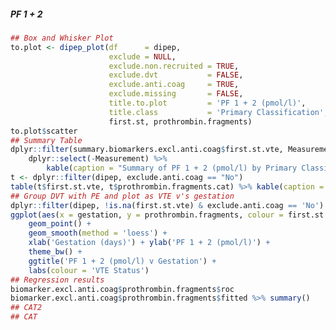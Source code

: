 ##### PF 1 + 2

```r
## Box and Whisker Plot
to.plot <- dipep_plot(df      = dipep,
                      exclude = NULL,
                      exclude.non.recruited = TRUE,
                      exclude.dvt           = FALSE,
                      exclude.anti.coag     = TRUE,
                      exclude.missing       = FALSE,
                      title.to.plot         = 'PF 1 + 2 (pmol/l)',
                      title.class           = 'Primary Classification',
                      first.st, prothrombin.fragments)
to.plot$scatter
## Summary Table
dplyr::filter(summary.biomarkers.excl.anti.coag$first.st.vte, Measurement == 'PF 1 + 2') %>%
    dplyr::select(-Measurement) %>%
        kable(caption = "Summary of PF 1 + 2 (pmol/l) by Primary Classification")
t <- dplyr::filter(dipep, exclude.anti.coag == "No")
table(t$first.st.vte, t$prothrombin.fragments.cat) %>% kable(caption = "PE Status v PF 1 + 2 (pmol/l) dichotomisation")
## Group DVT with PE and plot as VTE v's gestation
dplyr::filter(dipep, !is.na(first.st.vte) & exclude.anti.coag == 'No') %>%
ggplot(aes(x = gestation, y = prothrombin.fragments, colour = first.st.vte)) +
    geom_point() +
    geom_smooth(method = 'loess') +
    xlab('Gestation (days)') + ylab('PF 1 + 2 (pmol/l)') +
    theme_bw() +
    ggtitle('PF 1 + 2 (pmol/l) v Gestation') +
    labs(colour = 'VTE Status')
## Regression results
biomarker.excl.anti.coag$prothrombin.fragments$roc
biomarker.excl.anti.coag$prothrombin.fragments$fitted %>% summary()
## CAT2
## CAT

```
